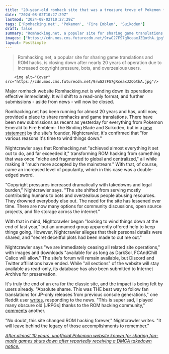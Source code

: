 ```yaml
---
title: "20-year-old romhack site that was a treasure trove of Pokemon fan games and JRPG translations winds down after achieving 'almost everything it set out to do'"
date: "2024-08-02T10:27:29Z"
lastmod: "2024-08-02T10:27:29Z"
tags: ['Romhacking.net', 'Pokemon', 'Fire Emblem', 'Suikoden']
draft: false
summary: "Romhacking.net, a popular site for sharing game translations and ROM hacks, is closing down after nearly 20 years of operation due to increased copyright pressure, bots, and overzealous users."
images: ["https://cdn.mos.cms.futurecdn.net/9rwG27FS7gRceaxJZQothA.jpg"]
layout: PostSimple
---
```

> Romhacking.net, a popular site for sharing game translations and ROM hacks, is closing down after nearly 20 years of operation due to increased copyright pressure, bots, and overzealous users.


        <img alt="Cover" src="https://cdn.mos.cms.futurecdn.net/9rwG27FS7gRceaxJZQothA.jpg"/>
        
Major romhack website Romhacking.net is winding down its operations effective immediately. It will shift to a read-only format, and further submissions - aside from news - will now be closed. 

Romhacking.net has been running for almost 20 years and has, until now, provided a place to share romhacks and game translations. There have been new submissions as recent as yesterday for everything from Pokemon Emerald to Fire Emblem: The Binding Blade and Suikoden, but in a [<u>new statement</u>](https://www.romhacking.net/forum/index.php?topic=39405) by the site's founder, Nightcrawler, it's confirmed that "for various reasons it's time to wind things down."

Nightcrawler says that Romhacking.net "achieved almost everything it set out to do, and far exceeded it," transforming ROM hacking from something that was once "niche and fragmented to global and centralized," all while making it "much more accepted by the mainstream." With that, of course, came an increased level of popularity, which in this case was a double-edged sword.

"Copyright pressures increased dramatically with takedowns and legal burden," Nightcrawler says. "The site shifted from serving mostly contributing humans to bots and overzealous people abusing resources. They drowned everybody else out. The need for the site has lessened over time. There are now many options for community discussions, open source projects, and file storage across the internet."

With that in mind, Nightcrawler began "looking to wind things down at the end of last year," but an unnamed group apparently offered help to keep things going. However, Nightcrawler alleges that their personal details were shared, and "secret deceitful plots had been made to cut me out." 

Nightcrawler says "we are immediately ceasing all related site operations," with images and downloads "available for as long as DarkSol, FCAndChill Calico will allow." The site's forum will remain available, but Discord and Twitter affiliations have ended. While "all sections" of the website will stay available as read-only, its database has also been submitted to Internet Archive for preservation.

It's truly the end of an era for the classic site, and the impact is being felt by users already. "Absolute shame. This was THE best way to follow fan translations for JP-only releases from previous console generations," one Reddit user [<u>writes</u>](https://www.reddit.com/r/Games/comments/1ehwp8f/comment/lg2j2tb/?utm_source=share&utm_medium=web3x&utm_name=web3xcss&utm_term=1&utm_content=share_button), responding to the news. "This is super sad, I played many obscure old [JRPGs] thanks to the ROM hacking community," [<u>comments</u>](https://www.reddit.com/r/JRPG/comments/1ehx7fz/comment/lg2ywqc/?utm_source=share&utm_medium=web3x&utm_name=web3xcss&utm_term=1&utm_content=share_button) another.

"No doubt, this site changed ROM hacking forever," Nightcrawler writes. "It will leave behind the legacy of those accomplishments to remember."

[<u><em>After almost 10 years, unofficial Pokemon website known for sharing fan-made games shuts down after reportedly receiving a DMCA takedown notice.</em></u>](https://www.gamesradar.com/after-almost-10-years-unofficial-pokemon-website-known-for-sharing-fan-made-games-shuts-down-after-reportedly-receiving-a-dmca-takedown-notice/)
        